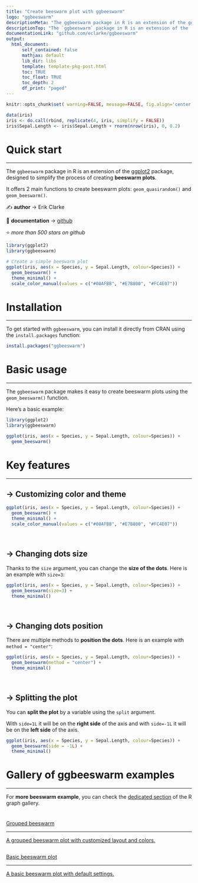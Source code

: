 ```yaml
---
title: "Create beeswarm plot with ggbeeswarm"
logo: "ggbeeswarm"
descriptionMeta: "The ggbeeswarm package in R is an extension of the ggplot2 package, designed to simplify the process of creating beeswarm plots. This post showcases the key features of ggbeeswarm and provides a set of graph examples using the package."
descriptionTop: "The `ggbeeswarm` package in R is an extension of the [ggplot2](https://r-graph-gallery.com/ggplot2-package.html) package, designed to simplify the process of creating **beeswarm plots**. This post showcases the **key features** of `ggbeeswarm` and provides a set of **graph examples** using the package."
documentationLink: "github.com/eclarke/ggbeeswarm"
output:
  html_document:
      self_contained: false    
      mathjax: default
      lib_dir: libs
      template: template-pkg-post.html
      toc: TRUE
      toc_float: TRUE
      toc_depth: 2
      df_print: "paged"
---
```


```r
knitr::opts_chunk$set( warning=FALSE, message=FALSE, fig.align='center')

data(iris)
iris <- do.call(rbind, replicate(4, iris, simplify = FALSE))
iris$Sepal.Length <- iris$Sepal.Length + rnorm(nrow(iris), 0, 0.2)
```

<div class="container">

# Quick start
***
The `ggbeeswarm` package in R is an extension of the [ggplot2](https://r-graph-gallery.com/ggplot2-package.html) package, designed to simplify the process of creating **beeswarm plots**.

<div class = "row">

<div class = "col-md-5  col-sm-12 align-self-center">

It offers 2 main functions to create beeswarm plots: `geom_quasirandom()` and `geom_beeswarm()`.

✍️ **author** &rarr; Erik Clarke

📘 **documentation** &rarr; [github](https://github.com/eclarke/ggbeeswarm)

⭐️ *more than 500 stars on github*
</div>

<div class = "col-md-7  col-sm-12">
```r
library(ggplot2)
library(ggbeeswarm)

# Create a simple beeswarm plot
ggplot(iris, aes(x = Species, y = Sepal.Length, colour=Species)) +
  geom_beeswarm() +
  theme_minimal() +
  scale_color_manual(values = c("#00AFBB", "#E7B800", "#FC4E07"))
```
</div>
</div>

# Installation
***
To get started with `ggbeeswarm`, you can install it directly from CRAN using the `install.packages` function:

```r
install.packages("ggbeeswarm")
```

# Basic usage 
***

The `ggbeeswarm` package makes it easy to create beeswarm plots using the `geom_beeswarm()` function.

Here's a basic example:

```r
library(ggplot2)
library(ggbeeswarm)

ggplot(iris, aes(x = Species, y = Sepal.Length, colour=Species)) +
  geom_beeswarm()
```

# Key features
***

## &rarr; Customizing color and theme

```r
ggplot(iris, aes(x = Species, y = Sepal.Length, colour=Species)) +
  geom_beeswarm() +
  theme_minimal() +
  scale_color_manual(values = c("#00AFBB", "#E7B800", "#FC4E07"))
```

<br>

## &rarr; Changing dots size

Thanks to the `size` argument, you can change the **size of the dots**. Here is an example with `size=3`:

```r
ggplot(iris, aes(x = Species, y = Sepal.Length, colour=Species)) +
  geom_beeswarm(size=3) +
  theme_minimal()
```


<br>

## &rarr; Changing dots position

There are multiple methods to **position the dots**. Here is an example with `method = "center"`:

```r
ggplot(iris, aes(x = Species, y = Sepal.Length, colour=Species)) +
  geom_beeswarm(method = "center") +
  theme_minimal()
```


<br>

## &rarr; Splitting the plot

You can **split the plot** by a variable using the `split` argument.

With `side=1L` it will be on the **right side** of the axis and with `side=-1L` it will be on the **left side** of the axis.

```r
ggplot(iris, aes(x = Species, y = Sepal.Length, colour=Species)) +
  geom_beeswarm(side = -1L) +
  theme_minimal()
```



# Gallery of ggbeeswarm examples
***

For **more beeswarm example**, you can check the [dedicated section](https://r-graph-gallery.com/beeswarm.html) of the R graph gallery.

<section class="bg" id="portfolio" style="padding-top:10px"><div class="container"><div class="row" id="portfolio-items"><div class="portfolio-item col-sm-6 col-md-6"><a class="portfolio-link" href="../374-grouped-beeswarm-with-ggbeeswarm.html"><div class="portfolio-hover"><div class="portfolio-hover-content"><p>Grouped beeswarm</p><hr><p class="explanation_portfolio">A grouped beeswarm plot with customized layout and colors.</p></div></div><img alt="" class="img-fluid imgOfPortfolio" src="../img/graph/374-grouped-beeswarm-with-ggbeeswarm-3.png"></a></div><div class="portfolio-item col-sm-6 col-md-6"><a class="portfolio-link" href="../373-basic-beeswarm-with-ggbeeswarm.html"><div class="portfolio-hover"><div class="portfolio-hover-content"><p>Basic beeswarm plot</p><hr><p class="explanation_portfolio">A basic beeswarm plot with default settings.</p></div></div><img alt="" class="img-fluid imgOfPortfolio" src="../img/graph/373-basic-beeswarm-with-ggbeeswarm-1.png"></a></div></div></div></section>




<!-- Close container -->
</div>
